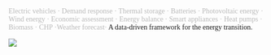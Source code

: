 <!-- More electric vehicles, heat pumps and renewable energies are excellent opportunities to achieve a more sustainable energy system, but there are also challenges ahead. As the mismatch between production and consumption of energy increases, there will be need for a data-driven framework that process the information from the different elements of the energy system. -->

<span style="font-family: 'Source Sans Pro'; color:#b9b9b9;">
Electric vehicles · Demand response · Thermal storage ·  Batteries · Photovoltaic energy · Wind energy · Economic assessment · Energy balance · Smart appliances · Heat pumps · Biomass · CHP ·Weather forecast· 
</span>
<span style="font-family: 'Source Sans Pro';"> 
A data-driven framework for the energy transition.
</span>

<span style="margin-bottom:-50px"> 
</span>


<div class="broadImage">
<img src="../../www/images/main-banner.png">
</div>

